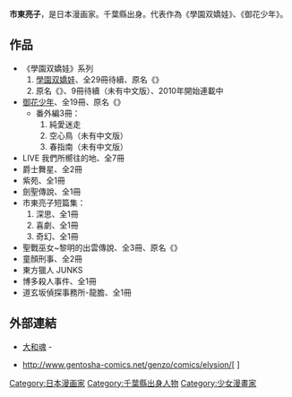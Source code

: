 {{Japanese|japanese=市東 亮子|kana=しとう りょうこ|romaji= Shitō Ryōko}}
{{漫畫}}
'''市東亮子'''{{BD||6月30日|catIdx=}}，是日本漫画家。千葉縣出身。代表作為《學園双嬌娃》、《御花少年》。

==作品==
*《學園双嬌娃》系列
*# [[學園双嬌娃|學園双嬌娃]]、全29冊待續、原名《{{lang|ja|{{link-ja|轰轰烈烈的学院途中记|やじきた学園道中記}}}}》
*#原名《{{lang|ja|やじきた学園道中記II}}》、9冊待續（未有中文版）、2010年開始連載中
* [[御花少年|御花少年]]、全19冊、原名《{{link-ja|BUD BOY|BUD BOY}}》
** 番外編3冊：
**# 純愛迷走
**# 空心鳥（未有中文版）
**# 春指南（未有中文版）
* LIVE 我們所嚮往的地、全7冊
* 爵士舞星、全2冊
* 紫苑、全1冊
* 劍聖傳說、全1冊
* 市東亮子短篇集：
*# 深思、全1冊
*# 喜劇、全1冊
*# 奇幻、全1冊
* 聖戰巫女~黎明的出雲傳說、全3冊、原名《{{lang|ja|アマル - 黎明の出雲伝説}}》
* 童顏刑事、全2冊
* 東方獵人 JUNKS
* 博多殺人事件、全1冊
* 道玄坂偵探事務所-龍膽、全1冊

==外部連結==
* {{ja}}[http://blog.goo.ne.jp/ymt24/ 大和魂] {{Wayback|url=http://blog.goo.ne.jp/ymt24/ |date=20160516071320 }} - {{lang|ja|漫画家市東亮子のさまざまな垂れ流し}}
* {{ja}}http://www.gentosha-comics.net/genzo/comics/elysion/[ {{lang|ja|webコミックGENZO【作品紹介】エリュシオン}}] {{Wayback|url=http://www.gentosha-comics.net/genzo/comics/elysion/ |date=20120117024101 }}

{{Japanese cartoonist-stub}}
{{DEFAULTSORT:Shitou Ryouko}}
[[Category:日本漫画家|Category:日本漫画家]]
[[Category:千葉縣出身人物|Category:千葉縣出身人物]]
[[Category:少女漫畫家|Category:少女漫畫家]]